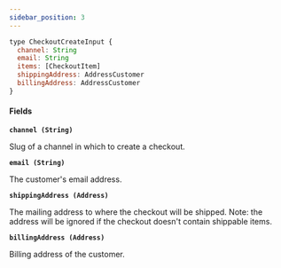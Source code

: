 ```yaml
---
sidebar_position: 3
---
```


```javascript
type CheckoutCreateInput {
  channel: String
  email: String
  items: [CheckoutItem]
  shippingAddress: AddressCustomer
  billingAddress: AddressCustomer
}
```

#### Fields

**`channel (String)`**

Slug of a channel in which to create a checkout.

**`email (String)`**

The customer's email address.

**`shippingAddress (Address)`**

The mailing address to where the checkout will be shipped. Note: the address will be ignored if the checkout doesn't contain shippable items.

**`billingAddress (Address)`**

Billing address of the customer.